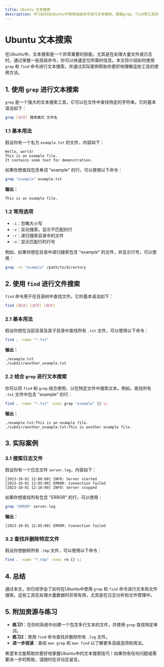 ```yaml
---
title: Ubuntu 文本搜索
description: 学习如何在Ubuntu中使用高级命令进行文本搜索，掌握grep、find等工具的使用方法，并通过实际案例加深理解。
---
```


# Ubuntu 文本搜索

在Ubuntu中，文本搜索是一个非常重要的技能，尤其是在处理大量文件或日志时。通过掌握一些高级命令，你可以快速定位所需的信息。本文将介绍如何使用 `grep` 和 `find` 命令进行文本搜索，并通过实际案例帮助你更好地理解这些工具的使用方法。

## 1. 使用 `grep` 进行文本搜索

`grep` 是一个强大的文本搜索工具，它可以在文件中查找特定的字符串。它的基本语法如下：

```bash
grep [选项] 搜索模式 文件名
```

### 1.1 基本用法

假设你有一个名为 `example.txt` 的文件，内容如下：

```
Hello, world!
This is an example file.
It contains some text for demonstration.
```

如果你想查找包含单词 "example" 的行，可以使用以下命令：

```bash
grep "example" example.txt
```

**输出：**

```
This is an example file.
```

### 1.2 常用选项

- `-i`：忽略大小写
- `-v`：反向搜索，显示不匹配的行
- `-r`：递归搜索目录中的文件
- `-n`：显示匹配行的行号

例如，如果你想在目录中递归搜索包含 "example" 的文件，并显示行号，可以使用：

```bash
grep -rn "example" /path/to/directory
```

## 2. 使用 `find` 进行文件搜索

`find` 命令用于在目录树中查找文件。它的基本语法如下：

```bash
find [路径] [选项] [操作]
```

### 2.1 基本用法

假设你想在当前目录及其子目录中查找所有 `.txt` 文件，可以使用以下命令：

```bash
find . -name "*.txt"
```

**输出：**

```
./example.txt
./subdir/another_example.txt
```

### 2.2 结合 `grep` 进行文本搜索

你可以将 `find` 和 `grep` 结合使用，以在特定文件中搜索文本。例如，查找所有 `.txt` 文件中包含 "example" 的行：

```bash
find . -name "*.txt" -exec grep "example" {} \;
```

**输出：**

```
./example.txt:This is an example file.
./subdir/another_example.txt:This is another example file.
```

## 3. 实际案例

### 3.1 搜索日志文件

假设你有一个日志文件 `server.log`，内容如下：

```
[2023-10-01 12:00:00] INFO: Server started
[2023-10-01 12:05:00] ERROR: Connection failed
[2023-10-01 12:10:00] INFO: Server stopped
```

如果你想查找所有包含 "ERROR" 的行，可以使用：

```bash
grep "ERROR" server.log
```

**输出：**

```
[2023-10-01 12:05:00] ERROR: Connection failed
```

### 3.2 查找并删除特定文件

假设你想删除所有 `.tmp` 文件，可以使用以下命令：

```bash
find . -name "*.tmp" -exec rm {} \;
```

## 4. 总结

通过本文，你已经学会了如何在Ubuntu中使用 `grep` 和 `find` 命令进行文本和文件搜索。这些工具在处理大量数据时非常有用，尤其是在日志分析和文件管理中。

## 5. 附加资源与练习

- **练习1**：在你的系统中创建一个包含多行文本的文件，并使用 `grep` 查找特定单词。
- **练习2**：使用 `find` 命令查找并删除所有 `.log` 文件。
- **进一步阅读**：查阅 `man grep` 和 `man find` 以了解更多高级选项和用法。

希望本文能帮助你更好地掌握Ubuntu中的文本搜索技巧！如果你有任何问题或需要进一步的帮助，请随时在评论区留言。